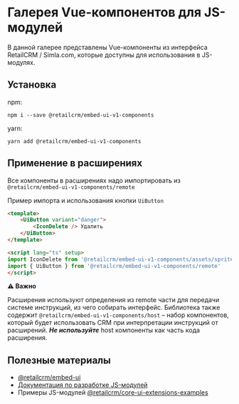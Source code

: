 # Галерея Vue-компонентов для JS-модулей

В данной галерее представлены Vue-компоненты из интерфейса RetailCRM / Simla.com, которые доступны для использования в JS-модулях.

## Установка

npm:

```shell
npm i --save @retailcrm/embed-ui-v1-components
```

yarn:
```shell
yarn add @retailcrm/embed-ui-v1-components
```

## Применение в расширениях

Все компоненты в расширениях надо импортировать из `@retailcrm/embed-ui-v1-components/remote`

Пример импорта и использования кнопки `UiButton`

```html
<template>
    <UiButton variant="danger">
        <IconDelete /> Удалить
    </UiButton>
</template>

<script lang="ts" setup>
import IconDelete from '@retailcrm/embed-ui-v1-components/assets/sprites/ui/delete-outlined.svg'
import { UiButton } from '@retailcrm/embed-ui-v1-components/remote'
</script>
```

**⚠ Важно**

Расширения используют определения из remote части для передачи системе инструкций, из чего собирать
интерфейс. Библиотека также содержит `@retailcrm/embed-ui-v1-components/host` &ndash; набор компонентов,
который будет использовать CRM при интерпретации инструкций от расширений. **_Не используйте_** host компоненты
как часть кода расширения.

## Полезные материалы

* [@retailcrm/embed-ui](https://github.com/retailcrm/embed-ui)
* [Документация по разработке JS-модулей](https://docs.retailcrm.ru/Developers/modules/PublishingModuleMarketplace/JsModules)
* Примеры JS-модулей [@retailcrm/core-ui-extensions-examples](https://github.com/retailcrm/core-ui-extensions-examples)